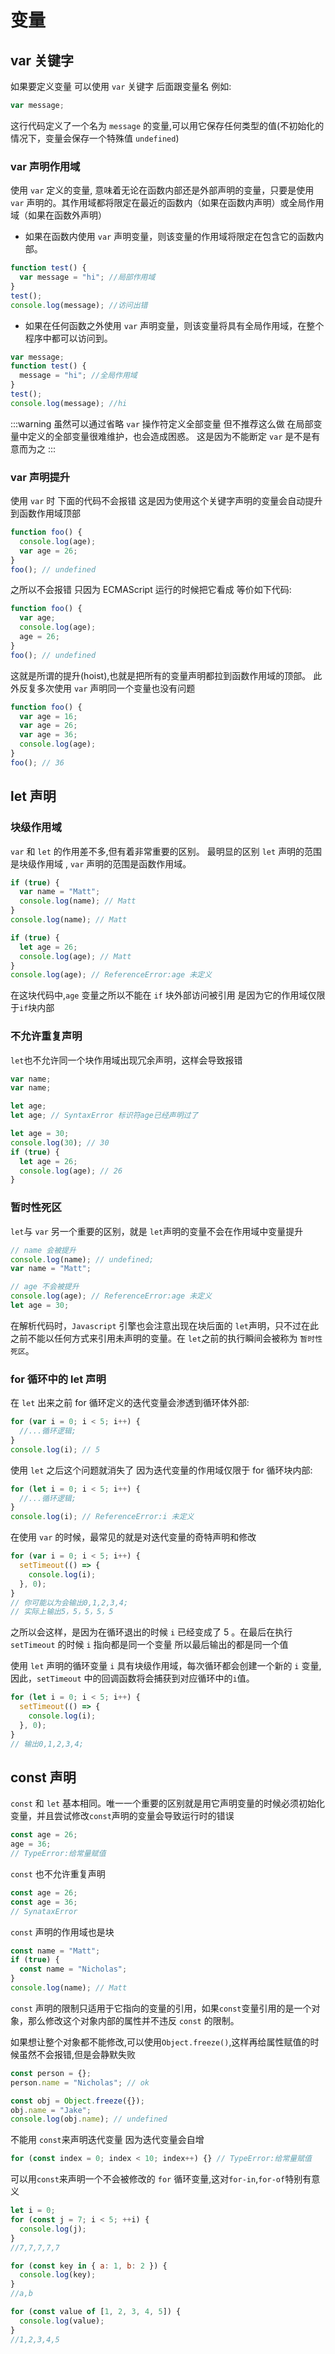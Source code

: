# 变量

## var 关键字

如果要定义变量 可以使用 `var` 关键字 后面跟变量名 例如:

```javascript
var message;
```

这行代码定义了一个名为 `message` 的变量,可以用它保存任何类型的值(不初始化的情况下，变量会保存一个特殊值 `undefined`)

### var 声明作用域

使用 `var` 定义的变量, 意味着无论在函数内部还是外部声明的变量，只要是使用 `var` 声明的。其作用域都将限定在最近的函数内（如果在函数内声明）或全局作用域（如果在函数外声明）

- 如果在函数内使用 `var` 声明变量，则该变量的作用域将限定在包含它的函数内部。

```javascript
function test() {
  var message = "hi"; //局部作用域
}
test();
console.log(message); //访问出错
```

- 如果在任何函数之外使用 `var` 声明变量，则该变量将具有全局作用域，在整个程序中都可以访问到。

```javascript
var message;
function test() {
  message = "hi"; //全局作用域
}
test();
console.log(message); //hi
```

:::warning
虽然可以通过省略 `var` 操作符定义全部变量 但不推荐这么做 在局部变量中定义的全部变量很难维护，也会造成困惑。
这是因为不能断定 `var` 是不是有意而为之
:::

### var 声明提升

使用 `var` 时 下面的代码不会报错 这是因为使用这个关键字声明的变量会自动提升到函数作用域顶部

```javascript
function foo() {
  console.log(age);
  var age = 26;
}
foo(); // undefined
```

之所以不会报错 只因为 ECMAScript 运行的时候把它看成 等价如下代码:

```javascript
function foo() {
  var age;
  console.log(age);
  age = 26;
}
foo(); // undefined
```

这就是所谓的提升(hoist),也就是把所有的变量声明都拉到函数作用域的顶部。 此外反复多次使用 `var` 声明同一个变量也没有问题

```javascript
function foo() {
  var age = 16;
  var age = 26;
  var age = 36;
  console.log(age);
}
foo(); // 36
```

## let 声明

### 块级作用域

`var` 和 `let` 的作用差不多,但有着非常重要的区别。 最明显的区别 `let` 声明的范围是块级作用域 , `var` 声明的范围是函数作用域。

```javascript
if (true) {
  var name = "Matt";
  console.log(name); // Matt
}
console.log(name); // Matt

if (true) {
  let age = 26;
  console.log(age); // Matt
}
console.log(age); // ReferenceError:age 未定义
```

在这块代码中,`age` 变量之所以不能在 `if` 块外部访问被引用 是因为它的作用域仅限于`if`块内部

### 不允许重复声明

`let`也不允许同一个块作用域出现冗余声明，这样会导致报错

```javascript
var name;
var name;

let age;
let age; // SyntaxError 标识符age已经声明过了

let age = 30;
console.log(30); // 30
if (true) {
  let age = 26;
  console.log(age); // 26
}
```

### 暂时性死区

`let`与 `var` 另一个重要的区别，就是 `let`声明的变量不会在作用域中变量提升

```javascript
// name 会被提升
console.log(name); // undefined;
var name = "Matt";

// age 不会被提升
console.log(age); // ReferenceError:age 未定义
let age = 30;
```

在解析代码时，`Javascript` 引擎也会注意出现在块后面的 `let`声明，只不过在此之前不能以任何方式来引用未声明的变量。在 `let`之前的执行瞬间会被称为
`暂时性死区`。

### for 循环中的 let 声明

在 `let` 出来之前 for 循环定义的迭代变量会渗透到循环体外部:

```javascript
for (var i = 0; i < 5; i++) {
  //...循环逻辑;
}
console.log(i); // 5
```

使用 `let` 之后这个问题就消失了 因为迭代变量的作用域仅限于 for 循环块内部:

```javascript
for (let i = 0; i < 5; i++) {
  //...循环逻辑;
}
console.log(i); // ReferenceError:i 未定义
```

在使用 `var` 的时候，最常见的就是对迭代变量的奇特声明和修改

```javascript
for (var i = 0; i < 5; i++) {
  setTimeout(() => {
    console.log(i);
  }, 0);
}
// 你可能以为会输出0,1,2,3,4;
// 实际上输出5，5，5，5，5
```

之所以会这样，是因为在循环退出的时候 `i` 已经变成了 5 。在最后在执行 `setTimeout` 的时候 `i` 指向都是同一个变量 所以最后输出的都是同一个值

使用 `let` 声明的循环变量 `i` 具有块级作用域，每次循环都会创建一个新的 `i` 变量,因此，`setTimeout` 中的回调函数将会捕获到对应循环中的`i`值。

```javascript
for (let i = 0; i < 5; i++) {
  setTimeout(() => {
    console.log(i);
  }, 0);
}
// 输出0,1,2,3,4;
```

## const 声明

`const` 和 `let` 基本相同。唯一一个重要的区别就是用它声明变量的时候必须初始化变量，并且尝试修改`const`声明的变量会导致运行时的错误

```javascript
const age = 26;
age = 36;
// TypeError:给常量赋值
```

`const` 也不允许重复声明

```javascript
const age = 26;
const age = 36;
// SynataxError
```

`const` 声明的作用域也是块

```javascript
const name = "Matt";
if (true) {
  const name = "Nicholas";
}
console.log(name); // Matt
```

`const` 声明的限制只适用于它指向的变量的引用，如果`const`变量引用的是一个对象，那么修改这个对象内部的属性并不违反 `const` 的限制。

如果想让整个对象都不能修改,可以使用`Object.freeze()`,这样再给属性赋值的时候虽然不会报错,但是会静默失败

```javascript
const person = {};
person.name = "Nicholas"; // ok

const obj = Object.freeze({});
obj.name = "Jake";
console.log(obj.name); // undefined
```

不能用 `const`来声明迭代变量 因为迭代变量会自增

```javascript
for (const index = 0; index < 10; index++) {} // TypeError:给常量赋值
```

可以用`const`来声明一个不会被修改的 `for` 循环变量,这对`for-in`,`for-of`特别有意义

```javascript
let i = 0;
for (const j = 7; i < 5; ++i) {
  console.log(j);
}
//7,7,7,7,7

for (const key in { a: 1, b: 2 }) {
  console.log(key);
}
//a,b

for (const value of [1, 2, 3, 4, 5]) {
  console.log(value);
}
//1,2,3,4,5
```
